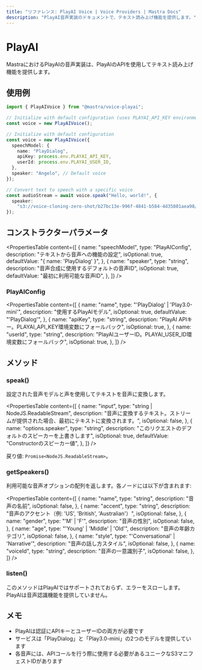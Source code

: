 ```yaml
---
title: "リファレンス: PlayAI Voice | Voice Providers | Mastra Docs"
description: "PlayAI音声実装のドキュメントで、テキスト読み上げ機能を提供します。"
---
```


# PlayAI

MastraにおけるPlayAIの音声実装は、PlayAIのAPIを使用してテキスト読み上げ機能を提供します。

## 使用例

```typescript
import { PlayAIVoice } from "@mastra/voice-playai";

// Initialize with default configuration (uses PLAYAI_API_KEY environment variable and PLAYAI_USER_ID environment variable)
const voice = new PlayAIVoice();

// Initialize with default configuration
const voice = new PlayAIVoice({
  speechModel: {
    name: "PlayDialog",
    apiKey: process.env.PLAYAI_API_KEY,
    userId: process.env.PLAYAI_USER_ID,
  },
  speaker: "Angelo", // Default voice
});

// Convert text to speech with a specific voice
const audioStream = await voice.speak("Hello, world!", {
  speaker:
    "s3://voice-cloning-zero-shot/b27bc13e-996f-4841-b584-4d35801aea98/original/manifest.json", // Dexter voice
});
```

## コンストラクターパラメータ

<PropertiesTable
  content={[
    {
      name: "speechModel",
      type: "PlayAIConfig",
      description: "テキストから音声への機能の設定",
      isOptional: true,
      defaultValue: "{ name: 'PlayDialog' }",
    },
    {
      name: "speaker",
      type: "string",
      description: "音声合成に使用するデフォルトの音声ID",
      isOptional: true,
      defaultValue: "最初に利用可能な音声ID",
    },
  ]}
/>

### PlayAIConfig

<PropertiesTable
  content={[
    {
      name: "name",
      type: "'PlayDialog' | 'Play3.0-mini'",
      description: "使用するPlayAIモデル",
      isOptional: true,
      defaultValue: "'PlayDialog'",
    },
    {
      name: "apiKey",
      type: "string",
      description: "PlayAI APIキー。PLAYAI_API_KEY環境変数にフォールバック",
      isOptional: true,
    },
    {
      name: "userId",
      type: "string",
      description: "PlayAIユーザーID。PLAYAI_USER_ID環境変数にフォールバック",
      isOptional: true,
    },
  ]}
/>

## メソッド

### speak()

設定された音声モデルと声を使用してテキストを音声に変換します。

<PropertiesTable
  content={[
    {
      name: "input",
      type: "string | NodeJS.ReadableStream",
      description:
        "音声に変換するテキスト。ストリームが提供された場合、最初にテキストに変換されます。",
      isOptional: false,
    },
    {
      name: "options.speaker",
      type: "string",
      description: "このリクエストのデフォルトのスピーカーを上書きします",
      isOptional: true,
      defaultValue: "Constructorのスピーカー値",
    },
  ]}
/>

戻り値: `Promise<NodeJS.ReadableStream>`。

### getSpeakers()

利用可能な音声オプションの配列を返します。各ノードには以下が含まれます:

<PropertiesTable
  content={[
    {
      name: "name",
      type: "string",
      description: "音声の名前",
      isOptional: false,
    },
    {
      name: "accent",
      type: "string",
      description: "音声のアクセント（例: 'US', 'British', 'Australian'）",
      isOptional: false,
    },
    {
      name: "gender",
      type: "'M' | 'F'",
      description: "音声の性別",
      isOptional: false,
    },
    {
      name: "age",
      type: "'Young' | 'Middle' | 'Old'",
      description: "音声の年齢カテゴリ",
      isOptional: false,
    },
    {
      name: "style",
      type: "'Conversational' | 'Narrative'",
      description: "音声の話し方スタイル",
      isOptional: false,
    },
    {
      name: "voiceId",
      type: "string",
      description: "音声の一意識別子",
      isOptional: false,
    },
  ]}
/>
### listen()

このメソッドはPlayAIではサポートされておらず、エラーをスローします。PlayAIは音声認識機能を提供していません。

## メモ

- PlayAIは認証にAPIキーとユーザーIDの両方が必要です
- サービスは「PlayDialog」と「Play3.0-mini」の2つのモデルを提供しています
- 各音声には、APIコールを行う際に使用する必要があるユニークなS3マニフェストIDがあります
